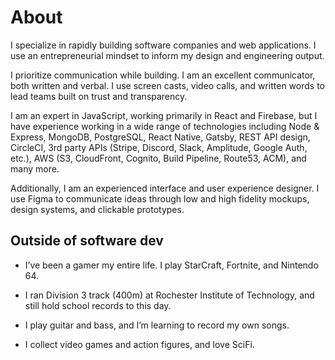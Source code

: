 # About

I specialize in rapidly building software companies and web applications. I use an entrepreneurial mindset to inform my design and engineering output.

I prioritize communication while building. I am an excellent communicator, both written and verbal. I use screen casts, video calls, and written words to lead teams built on trust and transparency.

I am an expert in JavaScript, working primarily in React and Firebase, but I have experience working in a wide range of technologies including Node & Express, MongoDB, PostgreSQL, React Native, Gatsby, REST API design, CircleCI, 3rd party APIs (Stripe, Discord, Slack, Amplitude, Google Auth, etc.), AWS (S3, CloudFront, Cognito, Build Pipeline, Route53, ACM), and many more.

Additionally, I am an experienced interface and user experience designer. I use Figma to communicate ideas through low and high fidelity mockups, design systems, and clickable prototypes.

## Outside of software dev

- I’ve been a gamer my entire life. I play StarCraft, Fortnite, and Nintendo 64.

- I ran Division 3 track (400m) at Rochester Institute of Technology, and still hold school records to this day.

- I play guitar and bass, and I’m learning to record my own songs.

- I collect video games and action figures, and love SciFi.
